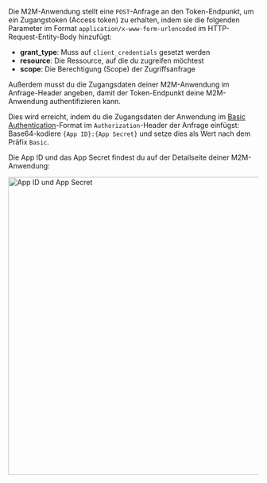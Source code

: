 Die M2M-Anwendung stellt eine `POST`-Anfrage an den Token-Endpunkt, um ein Zugangstoken (Access token) zu erhalten, indem sie die folgenden Parameter im Format `application/x-www-form-urlencoded` im HTTP-Request-Entity-Body hinzufügt:

- **grant_type**: Muss auf `client_credentials` gesetzt werden
- **resource**: Die Ressource, auf die du zugreifen möchtest
- **scope**: Die Berechtigung (Scope) der Zugriffsanfrage

Außerdem musst du die Zugangsdaten deiner M2M-Anwendung im Anfrage-Header angeben, damit der Token-Endpunkt deine M2M-Anwendung authentifizieren kann.

Dies wird erreicht, indem du die Zugangsdaten der Anwendung im [Basic Authentication](https://developer.mozilla.org/en-US/docs/Web/HTTP/Headers/Authorization#basic_authentication)-Format im `Authorization`-Header der Anfrage einfügst: Base64-kodiere `{App ID}:{App Secret}` und setze dies als Wert nach dem Präfix `Basic`.

Die App ID und das App Secret findest du auf der Detailseite deiner M2M-Anwendung:

<img alt="App ID und App Secret" src="/img/assets/app-id-secret.png" width="600px" />
